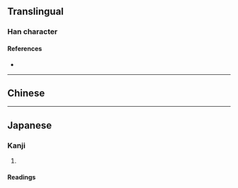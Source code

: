 {{also|併|并}}
{{character info/new}}
{{character info|0x2F807}}
==Translingual==

===Han character===
{{Han char|rn=9|rad=人|as=08|sn=10|four=|canj=OYJJ,XOYJJ|ids=⿰亻幷}}

====References====
* {{Han ref|kx=0107.040|dkj=00746|dj=0227.140|hdz=10182.060|uh=5002|ud=20482}}

----

==Chinese==
{{zh-see|併|vt}}

----

==Japanese==
{{ja-kanji forms|併|倂}}

===Kanji===
{{ja-kanji|grade=|rs=人08|shin=併}}

# {{rfdef|ja|sort=人08}}

====Readings====
{{ja-readings
|goon=ひょう<ひやう, びょう<びやう
|kanon=へい
|kun=あわ-せる<あは-せる, なら-ぶ, しか-し
}}